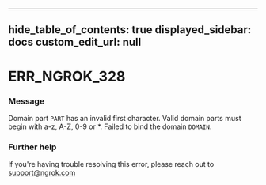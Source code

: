 
---
hide_table_of_contents: true
displayed_sidebar: docs
custom_edit_url: null
---


# ERR_NGROK_328

### Message
Domain part `PART` has an invalid first character. Valid domain parts must begin with a-z, A-Z, 0-9 or *. Failed to bind the domain `DOMAIN`.

### Further help
If you're having trouble resolving this error, please reach out to [support@ngrok.com](mailto:support@ngrok.com?subject=Help%20with%20ERR_NGROK_328)


<ErrorDetails error='err_ngrok_328' />
